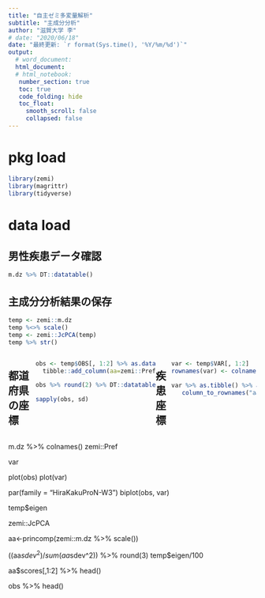 ```yaml
---
title: "自主ゼミ多変量解析"
subtitle: "主成分分析"
author: "滋賀大学 李"
# date: "2020/06/18"
date: "最終更新: `r format(Sys.time(), '%Y/%m/%d')`"
output:
  # word_document:
  html_document:
  # html_notebook:
   number_section: true
   toc: true
   code_folding: hide
   toc_float:
     smooth_scroll: false
     collapsed: false
---
```


# pkg load
```r
library(zemi)
library(magrittr)
library(tidyverse)
```

# data load

## 男性疾患データ確認

```r
m.dz %>% DT::datatable()
```


## 主成分分析結果の保存
```r
temp <- zemi::m.dz
temp %<>% scale()
temp <- zemi::JcPCA(temp)
temp %>% str()
```


:::: {style="display: flex;"}
:::{}
## 都道府県の座標

```r
obs <- temp$OBS[, 1:2] %>% as.data.frame() %>% tbl_df()%>% 
  tibble::add_column(aa=zemi::Pref) %>%  tibble::column_to_rownames(.data = ., var = "aa")

obs %>% round(2) %>% DT::datatable()

sapply(obs, sd)
```
:::
:::{}
## 疾患座標

```r
var <- temp$VAR[, 1:2]
rownames(var) <- colnames(zemi::m.dz)
   
var %>% as.tibble() %>% add_column(aa=colnames(zemi::m.dz)) %>% 
   column_to_rownames("aa") %>% round(2) %>% DT::datatable()

```
:::
::::




m.dz %>% colnames()
zemi::Pref



var  



plot(obs)
plot(var)

par(family = "HiraKakuProN-W3")
biplot(obs, var)

temp$eigen


zemi::JcPCA

aa<-princomp(zemi::m.dz %>% scale())

((aa$sdev^2)/sum(aa$sdev^2)) %>% round(3)
temp$eigen/100



aa$scores[,1:2] %>% head()

obs %>% head()




<!-- <iframe width="560" height="315" src="https://www.youtube.com/embed/6A5EpqqDOdk" frameborder="0" allowfullscreen> -->
